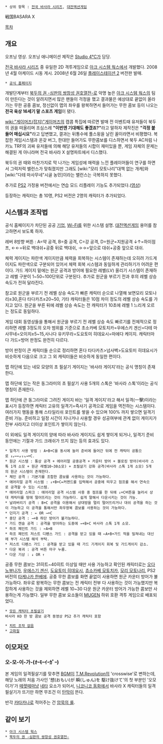  * 상위 항목 : [[전국 바사라 시리즈]], [[대전액션게임]]

戦国BASARA X

[[목차]]
== 개요 ==
{{{#!html
<iframe width="560" height="315" src="//www.youtube.com/embed/nfAe40rlqxk?rel=0" frameborder="0" allowfullscreen></iframe>
}}}
오프닝 영상. 오프닝 애니메이션 제작은 [[Studio 4℃]]가 담당.

[[전국 바사라 시리즈]] 중 유일한 2D 격투게임으로 [[아크 시스템 웍스]]에서 개발했다.
2008년 4월 아케이드 시동 게시. 2008년 6월 26일 [[플레이스테이션 2]] 버전판 발매.

 * [http://www.capcom.co.jp/basara-x/ 공식 홈페이지]

개발단계부터 [[북두의 권 -심판의 쌍창성 권호열전-]]로 악명 높은 [[아크 시스템 웍스]]의 팀이 만든다는 것이 알려지면서 많은 팬들이 걱정을 했고 결과물은 예상대로 끝없이 올라가는 무한 공중 콤보, 정신없이 맵의 좌우를 왕복하면서 들어가는 무한 콤보 등이 나오는 '''전국 육상 16세기 말 스포츠 게임'''이 됐다.

[[wiki:"게이머즈(잡지)"게이머즈]]의 캡콤 특집에 따르면 발매 전 이벤트때 유저들이 북두의 권을 떠올리며 조심스레 '''"이번엔 기대해도 좋겠죠?"'''라고 말하자 제작진은 '''"걱정 붙들어 매십시요"'''라고 답변했고, 결과는 뒤통수에 풀스윙을 날린 꼴이라면서 비평했다. 복잡한 게임시스템과 온갖 버그, 한대만 들어가도 무한콤보를 디스하면서 북두 AC처럼 나카노 TRF의 괴짜 유저들에 의해 해당 유저들의 시합이 재미있을 뿐, 게임 자체의 문제는 해결된 게 아니라며 전국 바사라 X 설명파트에서 디스했다.

북두의 권 때와 마찬가지로 막 나가는 게임성에 매력을 느낀 플레이어들이 연구를 하면서 그럭저럭 밸런스가 맞춰졌지만 그래도 [wiki:"모리 모토나리"대책 없는 개캐]와 [wiki:"다테 마사무네"시골 농민]이라는 밸런스는 극복하지 못했다.

추가로 [[플레이스테이션 2|PS2]] 가정용 버전에서는 연습 모드 리플레이 기능도 추가되었다.([http://www.youtube.com/watch?v=Izn21UasXeM 영상])

등장하는 캐릭터는 총 10명, PS2 버전은 2명의 캐릭터가 추가되었다.
== 시스템과 조작법 ==
공식 홈페이지가 차단된 공공 [[기업]], [[Wi-Fi]]를 위한 시스템 설명. [[대전액션게임]] 용어를 참고하면서 보도록 하자.

레버 8방향 버튼 : A=약 공격, B=중 공격, C=강 공격, D=원군=지원공격
↓↑=하이점프, ←←=뒤로 백대쉬+공중 뒤로 백대쉬, →→=앞으로 대쉬+공중 앞으로 대쉬.

체력 게이지는 파란색 게이지만큼 체력을 회복하는 시스템이 존재하는데 오히려 가드게이지도 파란색으로 구분되어 있어서 체력 회복 시스템과 동일하게 관리하기가 어려운 편이다. 가드 게이지 밑에는 원군 공격과 방어에 필요한 레벨(LV) 올리기 시스템이 존재하고 레벨 구분이 1~50~100단위로 구분된다. 추가로 원군을 부르기 전과 후의 레벨 상승 속도가 전혀 달라진다.

참고로 원군을 부르기 전 레벨 상승 속도가 빠른 캐릭터 순으로 나열해 보면모리 모토나리≥30,혼다 타다카츠≥20~50, 기타 캐릭터들은 10점 차이 정도의 레벨 상승 속도를 가지고 있다. 원군을 부른 뒤에 레벨 상승 속도는 전 캐릭터가 10초에 레벨 1 느리게 오르는 정도로 동일하다.

게임 대회 동영상들을 통해서 원군을 부르기 전 레벨 상승 속도 빠르기를 전체적으로 정리하면 레벨 3정도의 오차 범위를 기준으로 초소카베 모토치카=우에스키 겐신=다테 마사무네=오이치≥5~15,사나다 유키무라=도요토미 히데요시=마에다 케이지. 캐릭터마다 가드=방어 판정도 완전히 다르다.

방어 판정이 큰 캐릭터들 순으로 정리하면 혼다 타다카츠>넘사벽>도요토미 히데요시가 비슷하게 다음으로 크고 그 외 캐릭터들은 비슷하게 동일한 편이다.

맵 하단에 있는 네모 모양의 초 필살기 게이지는 '바사라 게이지'라는 공식 명칭이 존재한다.

맵 하단에 있는 작은 동그라미의 초 필살기 사용 5개의 스톡은 '바사라 스톡'이라는 공식명칭이 존재한다.

맵 하단에 큰 동그라미로 그려진 게이지 바는 '일격 게이지'라고 해서 일격(一擊)이라는 표시가 등장하면 캐릭터 고유의 일격기=즉사기 공격으로 게임을 역전하는 시스템이다. 여러가지 행동을 통해 스타일리쉬 포인트를 쌓을 수 있으며 100% 까지 쌓으면 일격기 준비 가능. 준비하고 일정 시간이 지나거나 사용할 경우 성공여부에 관계 없이 게이지가 전부 사라지고 더이상 포인트가 쌓이지 않는다.

이 외에도 일격 게이지의 양에 따라 바사라 게이지도 쉽게 쌓이게 되거나, 일격기 준비 동안에는 기절과 가드 크래쉬가 뜨지 않는 등의 효과도 있다.

 * 일격기 사용 방법 : A+B+C을 동시에 눌러 준비에 들어간 뒤에 전 캐릭터 공통으로 ↓↙←←↙↓↘→+C.
 * 원군 시스템 : 통상 공격 + 에어리얼 공중공격 + 카운터 방어 + 블로킹 방어(바사라 스톡 1개 소모 + 원군 레벨10~30소모) + 초필살기 강화 공격(바사라 스톡 1개 소모) 5개의 원군 시스템이 존재한다.
 * 체인 공격 : 기본기를 조합한 콤보를 사용하는 것이 가능하다.
 * 에어리얼 공격 시스템 : ↓+B+C=커맨드를 입력해서 공중에 띄우고 점프를 해서 연속으로 공격할 수 있는 시스템.
 * 에어리얼 스파크 : 에어리얼 공격 시스템 사용 중 점프를 한 뒤에 ↓+C버튼을 눌러서 상대 캐릭터를 땅에 떨어뜨리는 것이 가능하다. 쉽게 말해서 다운시키는 것이 가능.
 * 날려버리기 공격 : B+C 공격을 이용해서 상대방을 멀리 떨어뜨리거나 대쉬 공격을 하는 것이 가능하고 이 공격을 통해서만 좌우왕복 콤보를 사용하는 것이 가능하다.
 * 던지기 공격 : ← OR →+C
 * 중단 공격 : →+B 하단 방어가 불가능하다.
 * 가드 캔슬 공격 : 공격을 방어하는 도중에 →+B+C 바사라 스톡 1개 소모.
 * 하프 페인트 가드 : ←A+B
 * 하프 페인트 저스트 디펜스 가드 : 공격을 받고 있을 때 ←A+B+가드 적을 밀쳐내는 대신에 부가 시스템 해석 부탁.
 * 저스트 디펜스 가드 : 공격을 받고 있을 때 가드 기게이지 회복 및 가드게이지 감소.
 * 다운 복귀 : 공격 버튼 마구 누름.
 * 다운 기상 : ↓ OR ↑

공중 무한 콤보는 31히트~40히트 이상일 때만 사용 가능하고 확인된 캐릭터로는 [[오다 노부나가]], [[우에스기 겐신]], [[도요토미 히데요시]], [[쵸소카베 모토치카]], [[모리 모토나리]], PS2 버전의 [[타케나카 한베에]]. 공중 무한 콤보를 화면 끝없이 사용하면 원군 카운터 방어가 불가능하다. 좌우로 왕복하는 무한 콤보는 전 캐릭터 전부 다 사용하는 것이 가능했지만 복잡하게 사용하는 것을 제외하면 레벨 10~30 다운 원군 카운터 방어가 가능한 콤보만 사용하는게 가능했다. 일부 무한 콤보 요소들이 [[MUGEN]] 하위 호환 격투 게임으로 배포되었다.

 * [http://www.youtube.com/watch?v=ved63giZ7LA 모든 캐릭터 초필살기]
 바사라 KO 한 방 콤보 공격 동영상 PS2 추가 캐릭터 포함

 * [http://www.youtube.com/watch?v=wHAtzTV6oTs 치트 조작 없음]
 * [http://www.youtube.com/watch?v=VB4mf9jK1W4 고화질]
== 이모저모 ==
=== 오-모-이-가-(ｵｰﾓｰｲｰｶﾞｰ) ===
{{{#!html
<iframe width="420" height="315" src="//www.youtube.com/embed/2MCZqpTaX7k?rel=0" frameborder="0" allowfullscreen></iframe>
}}}

본 게임의 일격필살기를 맞추면 [[BGM]]이 [[니시카와 타카노리|T.M.Revolution]]의 'crosswise'로 변하는데, 해당 노래의 처음 가사인 '想(おもい)が 瞬(しゅん)を 駆け抜けて'의 첫 부분인 '오모이가'가 [[떼렛떼]]마냥 [[네타]] 요소가 되어서, [[니코니코 동화]]에서 바사라 X 캐릭터들의 일격필살기가 뜨기만 하면 무조건 이 [[탄막]]이 뜬다.

반각 [[카타카나]]로 적어주는 건 [[암묵의 룰]].
== 같이 보기 ==
 * [[아크 시스템 웍스]]
 * [[북두의 권 -심판의 쌍창성 권호열전-]]
